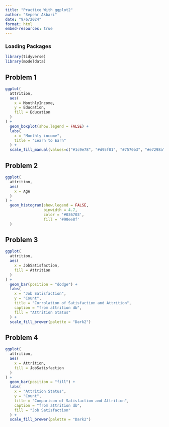 ```yaml
---
title: "Practice With ggplot2"
author: "Sepehr Akbari"
date: "9/6/2024"
format: html
embed-resources: true
---
```

### Loading Packages
```r
library(tidyverse)
library(modeldata)
```

## Problem 1

```r
ggplot(
  attrition,
  aes(
    x = MonthlyIncome,
    y = Education,
    fill = Education
  )
) +
  geom_boxplot(show.legend = FALSE) +
  labs(
    x = "Monthly income",
    title = "Learn to Earn"
  ) +
  scale_fill_manual(values=c("#1c9e78", "#d95f01", "#7570b3", "#e7298a", "#67a61f"))
```

## Problem 2

```r
ggplot(
  attrition,
  aes(
    x = Age
  )
) +
  geom_histogram(show.legend = FALSE, 
                 binwidth = 4.7, 
                 color = '#036703', 
                 fill = '#90ee8f'
  )
```

## Problem 3

```r
ggplot(
  attrition,
  aes(
    x = JobSatisfaction,
    fill = Attrition
  )
) +
  geom_bar(position = "dodge") +
  labs(
    x = "Job Satisfaction",
    y = "Count",
    title = "Corrolation of Satisfaction and Attrition",
    caption = "from attrition db",
    fill = "Attrition Status"
  ) +
  scale_fill_brewer(palette = "Dark2")
```

## Problem 4

```r
ggplot(
  attrition,
  aes(
    x = Attrition,
    fill = JobSatisfaction
  )
) +
  geom_bar(position = "fill") +
  labs(
    x = "Attrition Status",
    y = "Count",
    title = "Comparison of Satisfaction and Attrition",
    caption = "from attrition db",
    fill = "Job Satisfaction"
  ) +
  scale_fill_brewer(palette = "Dark2")
```
